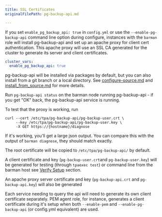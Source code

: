 ```yaml
---
title: SSL Certificates
originalFilePath: pg-backup-api.md

---
```


If you set `enable_pg_backup_api: true` in `config.yml` or use the
`--enable-pg-backup-api` command line option during configure, instances
with the `barman` role will install pg-backup-api and set up an
apache proxy for client cert authentication. This apache proxy will use
an SSL CA generated for the cluster to generate its server and client
certificates.

```yaml
cluster_vars:
  enable_pg_backup_api: true
```

pg-backup-api will be installed via packages by default, but you can
also install from a git branch or a local directory. See
[configure-source.md](configure-source) and
[install_from_source.md](install_from_source) for more details.

Run `pg-backup-api status` on the barman node running pg-backup-api - if
you get "OK" back, the pg-backup-api service is running.

To test that the proxy is working, run

```shell
curl --cert /etc/tpa/pg-backup-api/pg-backup-user.crt \
     --key /etc/tpa/pg-backup-api/pg-backup-user.key \
     -X GET https://{hostname}/diagnose
```

If it's working, you'll get a large json output. You can compare this
with the output of `barman diagnose`, they should match exactly.

The root certificate will be copied to
`/etc/tpa/pg-backup-api/` by default.

A client certificate and key (`pg-backup-user.crt`and
`pg-backup-user.key`) will be generated for testing (through
`tpaexec test`) or command line from the barman host see
[Verify Setup](#verify-setup) section.

An apache proxy server certificate and key (`pg-backup-api.crt` and
`pg-backup-api.key`) will also be generated

Each service needing to query the api will need to generate its own
client certificate separately. PEM agent role, for instance, generates a
client certificate during it's setup when both `--enable-pem` and
`--enable-pg-backup-api` (or config.yml equivalent) are used.
